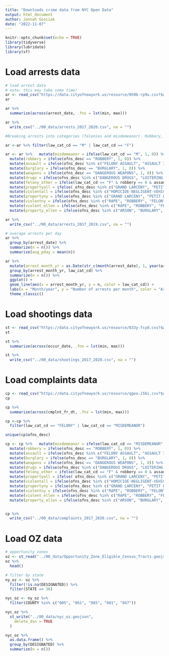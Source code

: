 ```yaml
---
title: "Downloads crime data from NYC Open Data"
output: html_document
author: Jennah Gosciak
date: "2022-11-07"
---
```


```r
knitr::opts_chunk$set(echo = TRUE)
library(tidyverse)
library(lubridate)
library(sf)
```

# Load arrests data

```r
# load arrest data
# note: this may take some time!
ar <- read_csv("https://data.cityofnewyork.us/resource/8h9b-rp9u.csv?$where=arrest_date>='2017-01-01'+AND+arrest_date<'2020-1-01'&$limit=1000000")
ar

ar %>%
  summarize(across(arrest_date, .fns = lst(min, max)))

ar %>%
  write_csv("../00_data/arrests_2017_2020.csv", na = "")
```

```r
#Breaking arrests into categories (felonies and misdemeanor). Robbery, assault, burglary, weapons, misdemeanor offenses (e.g., criminal mischief, fraud, gambling, loitering, petty theft, and larceny), other felonies (e.g., escape 3 and forgery), drugs (e.g., dangerous drugs), property (e.g., grand larceny, burglary, and burglary tools), and violent felonies (e.g., homicide, rape, robbery, arson, felony assault, and kidnapping). Then also https://www.criminaljustice.ny.gov/crimnet/ojsa/stats.htm

ar <-ar %>% filter(law_cat_cd == "M" | law_cat_cd == "F")

ar <- ar %>%   mutate(misdemeanor = ifelse(law_cat_cd == "M", 1, 0)) %>% 
  mutate(robbery = ifelse(ofns_desc == "ROBBERY", 1, 0)) %>% 
  mutate(assault = ifelse(ofns_desc %in% c("FELONY ASSAULT", "ASSAULT 3 & RELATED OFFENSES"), 1, 0)) %>% 
  mutate(burglary = ifelse(ofns_desc == "BURGLARY", 1, 0)) %>% 
  mutate(weapons = ifelse(ofns_desc == "DANGEROUS WEAPONS", 1, 0)) %>% 
  mutate(drugs = ifelse(ofns_desc %in% c("DANGEROUS DRUGS", "LOITERING FOR DRUG PURPOSES"), 1, 0)) %>% 
  mutate(felony_other = ifelse(law_cat_cd == "F" & robbery == 0 & assault == 0 & burglary == 0 & weapons == 0, 1, 0)) %>% 
  mutate(propertyall = ifelse( ofns_desc %in% c("GRAND LARCENY", "PETIT LARCENY", "GRAND LARCENY OF MOTOR VEHICLE", "BURGLARY", "BURGLAR'S TOOLS", "POSSESSION OF STOLEN PROPERTY 5", "UNAUTHORIZED USE OF A VEHICLE 3 (UUV)", "OTHER OFFENSES RELATED TO THEFT", "POSSESSION OF STOLEN PROPERTY"), 1, 0)) %>% 
  mutate(violentall = ifelse(ofns_desc %in% c("HOMICIDE-NEGLIGENT-VEHICLE", "HOMICIDE-NEGLIGENT,UNCLASSIFIED", "RAPE", "ROBBERY", "ARSON", "FELONY ASSAULT", "KIDNAPPING & RELATED OFFENSES", "MURDER & NON-NEGL. MANSLAUGHTER", "MURDER & NON-NEGL. MANSLAUGHTE", "ASSAULT 3 & RELATED OFFENSES"), 1, 0)) %>% 
  mutate(propertyny = ifelse(ofns_desc %in% c("GRAND LARCENY", "PETIT LARCENY", "GRAND LARCENY OF MOTOR VEHICLE", "BURGLARY"), 1, 0)) %>% 
  mutate(violentny = ifelse(ofns_desc %in% c("RAPE", "ROBBERY", "FELONY ASSAULT", "MURDER & NON-NEGL. MANSLAUGHTER", "MURDER & NON-NEGL. MANSLAUGHTE"), 1, 0))  %>% 
  mutate(violent_ellen = ifelse(ofns_desc %in% c("RAPE", "ROBBERY", "FELONY ASSAULT", "MURDER & NON-NEGL. MANSLAUGHTER", "MURDER & NON-NEGL. MANSLAUGHTE", "HOMICIDE-NEGLIGENT-VEHICLE", "HOMICIDE-NEGLIGENT,UNCLASSIFIED"), 1, 0)) %>% 
  mutate(property_ellen = ifelse(ofns_desc %in% c("ARSON", "BURGLARY", "GRAND LARCENY", "GRAND LARCENY OF MOTOR VEHICLE", "PETIT LARCENY","THEFT-FRAUD"), 1, 0))

ar %>%
  write_csv("../00_data/arrests_2017_2019.csv", na = "")
```


```r
# average arrests per day
ar %>%
  group_by(arrest_date) %>%
  summarize(n = n()) %>%
  summarize(avg_pday = mean(n))

ar %>%
  mutate(arrest_month_yr = as.Date(str_c(month(arrest_date), 1, year(arrest_date), sep = "-"), "%m-%d-%Y")) %>%
  group_by(arrest_month_yr, law_cat_cd) %>%
  summarize(n = n()) %>%
  ggplot() +
  geom_line(aes(x = arrest_month_yr, y = n, color = law_cat_cd)) +
  labs(x = "Month/year", y = "Number of arrests per month", color = "Arrest type") +
  theme_classic()
```
# Load shootings data

```r
st <- read_csv("https://data.cityofnewyork.us/resource/833y-fsy8.csv?$where=occur_date>='2017-01-01'+AND+occur_date<'2020-1-01'&$limit=1000000")
st

st %>%
  summarize(across(occur_date, .fns = lst(min, max)))

st %>%
  write_csv("../00_data/shootings_2017_2020.csv", na = "")
```

# Load complaints data

```r
cp <- read_csv("https://data.cityofnewyork.us/resource/qgea-i56i.csv?$where=cmplnt_fr_dt>='2017-01-01'+AND+cmplnt_fr_dt<'2020-1-01'&$limit=10000000")
cp

cp %>%
  summarize(across(cmplnt_fr_dt, .fns = lst(min, max)))

cp <-cp %>%
  filter(law_cat_cd == "FELONY" | law_cat_cd == "MISDEMEANOR")

unique(cp$ofns_desc) 

cp <- cp %>%   mutate(misdemeanor = ifelse(law_cat_cd == "MISDEMEANOR", 1, 0)) %>% 
  mutate(robbery = ifelse(ofns_desc == "ROBBERY", 1, 0)) %>% 
  mutate(assault = ifelse(ofns_desc %in% c("FELONY ASSAULT", "ASSAULT 3 & RELATED OFFENSES"), 1, 0)) %>% 
  mutate(burglary = ifelse(ofns_desc == "BURGLARY", 1, 0)) %>% 
  mutate(weapons = ifelse(ofns_desc == "DANGEROUS WEAPONS", 1, 0)) %>% 
  mutate(drugs = ifelse(ofns_desc %in% c("DANGEROUS DRUGS", "LOITERING FOR DRUG PURPOSES"), 1, 0)) %>% 
  mutate(felony_other = ifelse(law_cat_cd == "F" & robbery == 0 & assault == 0 & burglary == 0 & weapons == 0, 1, 0)) %>% 
  mutate(propertyall = ifelse( ofns_desc %in% c("GRAND LARCENY", "PETIT LARCENY", "GRAND LARCENY OF MOTOR VEHICLE", "BURGLARY", "BURGLAR'S TOOLS", "POSSESSION OF STOLEN PROPERTY 5", "UNAUTHORIZED USE OF A VEHICLE 3 (UUV)", "OTHER OFFENSES RELATED TO THEFT", "POSSESSION OF STOLEN PROPERTY"), 1, 0)) %>% 
  mutate(violentall = ifelse(ofns_desc %in% c("HOMICIDE-NEGLIGENT-VEHICLE", "HOMICIDE-NEGLIGENT,UNCLASSIFIED", "RAPE", "ROBBERY", "ARSON", "FELONY ASSAULT", "KIDNAPPING & RELATED OFFENSES", "MURDER & NON-NEGL. MANSLAUGHTER", "MURDER & NON-NEGL. MANSLAUGHTE", "ASSAULT 3 & RELATED OFFENSES"), 1, 0)) %>% 
  mutate(propertyny = ifelse(ofns_desc %in% c("GRAND LARCENY", "PETIT LARCENY", "GRAND LARCENY OF MOTOR VEHICLE", "BURGLARY"), 1, 0)) %>% 
  mutate(violentny = ifelse(ofns_desc %in% c("RAPE", "ROBBERY", "FELONY ASSAULT", "MURDER & NON-NEGL. MANSLAUGHTER", "MURDER & NON-NEGL. MANSLAUGHTE"), 1, 0))  %>% 
  mutate(violent_ellen = ifelse(ofns_desc %in% c("RAPE", "ROBBERY", "FELONY ASSAULT", "MURDER & NON-NEGL. MANSLAUGHTER", "MURDER & NON-NEGL. MANSLAUGHTE", "HOMICIDE-NEGLIGENT-VEHICLE", "HOMICIDE-NEGLIGENT,UNCLASSIFIED"), 1, 0)) %>% 
  mutate(property_ellen = ifelse(ofns_desc %in% c("ARSON", "BURGLARY", "GRAND LARCENY", "GRAND LARCENY OF MOTOR VEHICLE", "PETIT LARCENY","THEFT-FRAUD"), 1, 0))


cp %>%
  write_csv("../00_data/complaints_2017_2020.csv", na = "")
```

# Load OZ data
```r
# opportunity zones
oz <- st_read("../00_data/Opportunity_Zone_Eligible_Census_Tracts.geojson")
oz %>%
  head()
```

```r
# filter by state
ny_oz <- oz %>%
  filter(!is.na(DESIGNATED)) %>%
  filter(STATE == 36)

nyc_oz <- ny_oz %>%
  filter(COUNTY %in% c("005", "061", "085", "081", "047"))

nyc_oz %>%
  st_write("../00_data/nyc_oz.geojson",
    delete_dsn = TRUE
  )

nyc_oz %>%
  as.data.frame() %>%
  group_by(DESIGNATED) %>%
  summarize(n = n())
```




